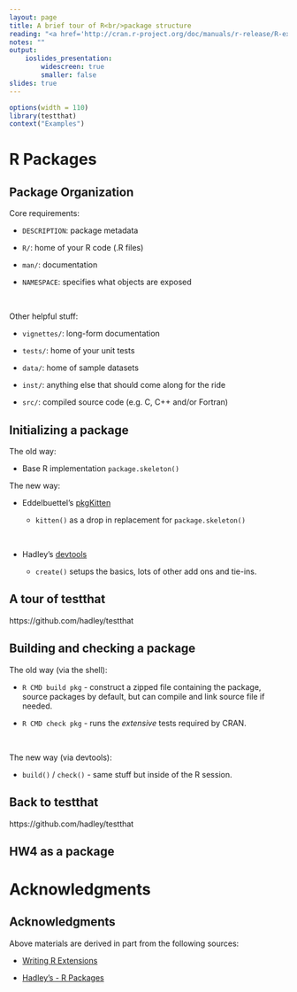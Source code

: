 ```yaml
---
layout: page
title: A brief tour of R<br/>package structure
reading: "<a href='http://cran.r-project.org/doc/manuals/r-release/R-exts.html'>Writing R Extensions</a><br/><a href='http://r-pkgs.had.co.nz'>R Packages</a>"
notes: ""
output: 
    ioslides_presentation:
        widescreen: true
        smaller: false
slides: true
---
```


```r
options(width = 110)
library(testthat)
context("Examples")
```


# R Packages

## Package Organization {.smaller}

Core requirements:

* `DESCRIPTION`: package metadata

* `R/`: home of your R code (.R files)

* `man/`: documentation

* `NAMESPACE`: specifies what objects are exposed

<br/>

Other helpful stuff:

* `vignettes/`: long-form documentation

* `tests/`: home of your unit tests

* `data/`: home of sample datasets

* `inst/`: anything else that should come along for the ride

* `src/`: compiled source code (e.g. C, C++ and/or Fortran)



## Initializing a package

The old way:

* Base R implementation `package.skeleton()`

The new way:

* Eddelbuettel's [pkgKitten](http://dirk.eddelbuettel.com/code/pkgkitten.html)

    * `kitten()` as a drop in replacement for `package.skeleton()`

<br/>

* Hadley's [devtools](https://github.com/hadley/devtools)

    * `create()` setups the basics, lots of other add ons and tie-ins.



## A tour of testthat {.flexbox .vcenter}

https://github.com/hadley/testthat



## Building and checking a package

The old way (via the shell):

* `R CMD build pkg` - construct a zipped file containing the package, source packages by default, but can compile and link source file if needed.

* `R CMD check pkg` - runs the *extensive* tests required by CRAN.

<br/>

The new way (via devtools):

* `build()` / `check()` - same stuff but inside of the R session.

## Back to testthat {.flexbox .vcenter}

https://github.com/hadley/testthat


## HW4 as a package


# Acknowledgments

## Acknowledgments

Above materials are derived in part from the following sources:

* [Writing R Extensions](http://cran.r-project.org/doc/manuals/r-release/R-exts.html)

* [Hadley's - R Packages](http://r-pkgs.had.co.nz/)

